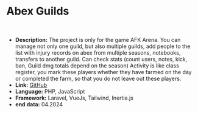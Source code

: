 # Abex Guilds

<br />

- **Description:** The project is only for the game AFK Arena. You can manage not only one guild,
  but also multiple guilds, add people to the list with injury records on abex from
  multiple seasons, notebooks, transfers to another guild. Can check stats (count
  users, notes, kick, ban, Guild dmg totals depend on the season) Activity is like
  class register, you mark these players whether they have farmed on the day or
  completed the farm, so that you do not leave out these players.
- **Link:** [GitHub](https://github.com/olek1305/AbexGuilds)
- **Language:** PHP, JavaScript
- **Framework:** Laravel, VueJs, Tailwind, Inertia.js
- **end data:** 04.2024

